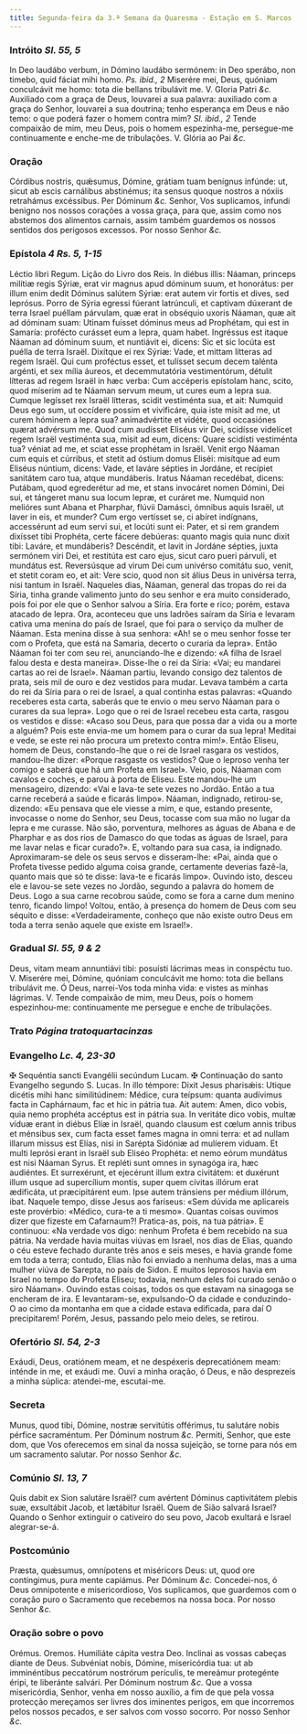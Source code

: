 ```yaml
---
title: Segunda-feira da 3.ª Semana da Quaresma - Estação em S. Marcos
---
```


### Intróito <em>Sl. 55, 5</em>

<div class="grid grid-cols-2 gap-5">
  <span class="text-justify">
    In Deo laudábo verbum, in Dómino laudábo sermónem: in Deo sperábo, non
    timebo, quid fáciat mihi homo. <em>Ps. ibid., 2</em> Miserére mei, Deus,
    quóniam conculcávit me homo: tota die bellans tribulávit me. V. Gloria Patri
    <em>&c.</em>
  </span>
  <span class="text-justify">
    Auxiliado com a graça de Deus, louvarei a sua palavra: auxiliado com a graça
    do Senhor, louvarei a sua doutrina; tenho esperança em Deus e não temo: o
    que poderá fazer o homem contra mim? <em>Sl. ibid., 2</em> Tende compaixão
    de mim, meu Deus, pois o homem espezinha-me, persegue-me continuamente e
    enche-me de tribulações. V. Glória ao Pai <em>&c.</em>
  </span>
</div>

### Oração

<div class="grid grid-cols-2 gap-5">
  <span class="text-justify">
    Córdibus nostris, quǽsumus, Dómine, grátiam tuam benígnus infúnde: ut, sicut
    ab escis carnálibus abstinémus; ita sensus quoque nostros a nóxiis
    retrahámus excéssibus. Per Dóminum <em>&c.</em>
  </span>
  <span class="text-justify">
    Senhor, Vos suplicamos, infundi benigno nos nossos corações a vossa graça,
    para que, assim como nos abstemos dos alimentos carnais, assim também
    guardemos os nossos sentidos dos perigosos excessos. Por nosso Senhor
    <em>&c.</em>
  </span>
</div>

### Epístola <em>4 Rs. 5, 1-15</em>

<div class="grid grid-cols-2 gap-5">
  <span class="text-justify">Léctio libri Regum.</span>
  <span class="text-justify">Lição do Livro dos Reis.</span>
  <span class="text-justify">
    In diébus illis: Náaman, princeps milítiæ regis Sýriæ, erat vir magnus apud
    dóminum suum, et honorátus: per illum enim dedit Dóminus salútem Sýriæ: erat
    autem vir fortis et dives, sed leprósus. Porro de Sýria egressi fúerant
    latrúnculi, et captivam dúxerant de terra Israel puéllam párvulam, quæ erat
    in obséquio uxoris Náaman, quæ ait ad dóminam suam: Utinam fuísset dóminus
    meus ad Prophétam, qui est in Samaría: profécto curásset eum a lepra, quam
    habet. Ingréssus est itaque Náaman ad dóminum suum, et nuntiávit ei, dicens:
    Sic et sic locúta est puélla de terra Israël. Dixítque ei rex Sýriæ: Vade,
    et mittam lítteras ad regem Israël. Qui cum proféctus esset, et tulísset
    secum decem talénta argénti, et sex mília áureos, et decemmutatória
    vestimentórum, détulit lítteras ad regem Israël in hæc verba: Cum accéperis
    epístolam hanc, scito, quod míserim ad te Náaman servum meum, ut cures eum a
    lepra sua. Cumque legísset rex Israël lítteras, scidit vestiménta sua, et
    ait: Numquid Deus ego sum, ut occídere possim et vivificáre, quia iste misit
    ad me, ut curem hóminem a lepra sua? animadvértite et vidéte, quod
    occasiónes quærat advérsum me. Quod cum audísset Eliséus vir Dei, scidísse
    videlícet regem Israël vestiménta sua, misit ad eum, dicens: Quare scidísti
    vestiménta tua? véniat ad me, et sciat esse prophétam in Israël. Venit ergo
    Náaman cum equis et cúrribus, et stetit ad óstium domus Eliséi: misítque ad
    eum Eliséus núntium, dicens: Vade, et laváre sépties in Jordáne, et recípiet
    sanitátem caro tua, atque mundáberis. Iratus Náaman recedébat, dicens:
    Putábam, quod egrederétur ad me, et stans invocáret nomen Dómini, Dei sui,
    et tángeret manu sua locum lepræ, et curáret me. Numquid non melióres sunt
    Abana et Pharphar, flúvii Damásci, ómnibus aquis Israël, ut laver in eis, et
    munder? Cum ergo vertísset se, ci abíret indígnans, accessérunt ad eum servi
    sui, et locúti sunt ei: Pater, et si rem grandem dixísset tibi Prophéta,
    certe fácere debúeras: quanto magis quia nunc dixit tibi: Laváre, et
    mundáberis? Descéndit, et lavit in Jordáne sépties, juxta sermónem viri Dei,
    et restitúta est caro ejus, sicut caro pueri párvuli, et mundátus est.
    Reversúsque ad virum Dei cum univérso comitátu suo, venit, et stetit coram
    eo, et ait: Vere scio, quod non sit álius Deus in univérsa terra, nisi
    tantum in Israël.
  </span>
  <span class="text-justify">
    Naqueles dias, Náaman, general das tropas do rei da Síria, tinha grande
    valimento junto do seu senhor e era muito considerado, pois foi por ele que
    o Senhor salvou a Síria. Era forte e rico; porém, estava atacado de lepra.
    Ora, aconteceu que uns ladrões saíram da Síria e levaram cativa uma menina
    do país de Israel, que foi para o serviço da mulher de Náaman. Esta menina
    disse à sua senhora: «Ah! se o meu senhor fosse ter com o Profeta, que está
    na Samaria, decerto o curaria da lepra». Então Náaman foi ter com seu rei,
    anunciando-lhe e dizendo: «A filha de Israel falou desta e desta maneira».
    Disse-lhe o rei da Síria: «Vai; eu mandarei cartas ao rei de Israel». Náaman
    partiu, levando consigo dez talentos de prata, seis mil de ouro e dez
    vestidos para mudar. Levava também a carta do rei da Síria para o rei de
    Israel, a qual continha estas palavras: «Quando receberes esta carta,
    saberás que te envio o meu servo Náaman para o curares da sua lepra». Logo
    que o rei de Israel recebeu esta carta, rasgou os vestidos e disse: «Acaso
    sou Deus, para que possa dar a vida ou a morte a alguém? Pois este envia-me
    um homem para o curar da sua lepra! Meditai e vede, se este rei não procura
    um pretexto contra mim!». Então Eliseu, homem de Deus, constando-lhe que o
    rei de Israel rasgara os vestidos, mandou-lhe dizer: «Porque rasgaste os
    vestidos? Que o leproso venha ter comigo e saberá que há um Profeta em
    Israel». Veio, pois, Náaman com cavalos e coches, e parou à porta de Eliseu.
    Este mandou-lhe um mensageiro, dizendo: «Vai e lava-te sete vezes no Jordão.
    Então a tua carne receberá a saúde e ficarás limpo». Náaman, indignado,
    retirou-se, dizendo: «Eu pensava que ele viesse a mim, e que, estando
    presente, invocasse o nome do Senhor, seu Deus, tocasse com sua mão no lugar
    da lepra e me curasse. Não são, porventura, melhores as águas de Abana e de
    Pharphar e as dos rios de Damasco do que todas as águas de Israel, para me
    lavar nelas e ficar curado?». E, voltando para sua casa, ia indignado.
    Aproximaram-se dele os seus servos e disseram-lhe: «Pai, ainda que o Profeta
    tivesse pedido alguma coisa grande, certamente deverias fazê-la, quanto mais
    que só te disse: lava-te e ficarás limpo». Ouvindo isto, desceu ele e
    lavou-se sete vezes no Jordão, segundo a palavra do homem de Deus. Logo a
    sua carne recobrou saúde, como se fora a carne dum menino tenro, ficando
    limpo! Voltou, então, à presença do homem de Deus com seu séquito e disse:
    «Verdadeiramente, conheço que não existe outro Deus em toda a terra senão
    aquele que existe em Israel!».
  </span>
</div>

### Gradual <em>Sl. 55, 9 & 2</em>

<div class="grid grid-cols-2 gap-5">
  <span class="text-justify">
    Deus, vitam meam annuntiávi tibi: posuísti lácrimas meas in conspéctu tuo.
    V. Miserére mei, Dómine, quóniam conculcávit me homo: tota die bellans
    tribulávit me.
  </span>
  <span class="text-justify">
    Ó Deus, narrei-Vos toda minha vida: e vistes as minhas lágrimas. V. Tende
    compaixão de mim, meu Deus, pois o homem espezinhou-me: continuamente me
    persegue e enche de tribulações.
  </span>
</div>

### Trato <em>Página tratoquartacinzas</em>

### Evangelho <em>Lc. 4, 23-30</em>

<div class="grid grid-cols-2 gap-5">
  <span class="text-justify">
    <span class="text-red-500">&#10016;</span> Sequéntia sancti Evangélii
    secúndum Lucam.
  </span>
  <span class="text-justify">
    <span class="text-red-500">&#10016;</span> Continuação do santo Evangelho
    segundo S. Lucas.
  </span>
  <span class="text-justify">
    In illo témpore: Dixit Jesus pharisǽis: Utique dicétis mihi hanc
    similitúdinem: Médice, cura teípsum: quanta audívimus facta in Caphárnaum,
    fac et hic in pátria tua. Ait autem: Amen, dico vobis, quia nemo prophéta
    accéptus est in pátria sua. In veritáte dico vobis, multæ víduæ erant in
    diébus Elíæ in Israël, quando clausum est cœlum annis tribus et ménsibus
    sex, cum facta esset fames magna in omni terra: et ad nullam illarum missus
    est Elías, nisi in Sarépta Sidóniæ ad mulíerem viduam. Et multi leprósi
    erant in Israël sub Eliséo Prophéta: et nemo eórum mundátus est nisi Náaman
    Syrus. Et repléti sunt omnes in synagóga ira, hæc audiéntes. Et surrexérunt,
    et ejecérunt illum extra civitátem: et duxérunt illum usque ad supercílium
    montis, super quem cívitas illórum erat ædificáta, ut præcipitárent eum.
    Ipse autem tránsiens per médium illórum, ibat.
  </span>
  <span class="text-justify">
    Naquele tempo, disse Jesus aos fariseus: «Sem dúvida me aplicareis este
    provérbio: «Médico, cura-te a ti mesmo». Quantas coisas ouvimos dizer que
    fizeste em Cafarnaum?! Pratica-as, pois, na tua pátria». E continuou: «Na
    verdade vos digo: nenhum Profeta é bem recebido na sua pátria. Na verdade
    havia muitas viúvas em Israel, nos dias de Elias, quando o céu esteve
    fechado durante três anos e seis meses, e havia grande fome em toda a terra;
    contudo, Elias não foi enviado a nenhuma delas, mas a uma mulher viúva de
    Sarepta, no país de Sidon. E muitos leprosos havia em Israel no tempo do
    Profeta Eliseu; todavia, nenhum deles foi curado senão o siro Náaman».
    Ouvindo estas coisas, todos os que estavam na sinagoga se encheram de ira. E
    levantaram-se, expulsando-O da cidade e conduzindo-O ao cimo da montanha em
    que a cidade estava edificada, para daí O precipitarem! Porém, Jesus,
    passando pelo meio deles, se retirou.
  </span>
</div>

### Ofertório <em>Sl. 54, 2-3</em>

<div class="grid grid-cols-2 gap-5">
  <span class="text-justify">
    Exáudi, Deus, oratiónem meam, et ne despéxeris deprecatiónem meam: inténde
    in me, et exáudi me.
  </span>
  <span class="text-justify">
    Ouvi a minha oração, ó Deus, e não desprezeis a minha súplica: atendei-me,
    escutai-me.
  </span>
</div>

### Secreta

<div class="grid grid-cols-2 gap-5">
  <span class="text-justify">
    Munus, quod tibi, Dómine, nostræ servitútis offérimus, tu salutáre nobis
    pérfice sacraméntum. Per Dóminum nostrum <em>&c.</em>
  </span>
  <span class="text-justify">
    Permiti, Senhor, que este dom, que Vos oferecemos em sinal da nossa
    sujeição, se torne para nós em um sacramento salutar. Por nosso Senhor
    <em>&c.</em>
  </span>
</div>

### Comúnio <em>Sl. 13, 7</em>

<div class="grid grid-cols-2 gap-5">
  <span class="text-justify">
    Quis dabit ex Sion salutáre Israël? cum avértent Dóminus captivitátem plebis
    suæ, exsultábit Jacob, et lætábitur Israël.
  </span>
  <span class="text-justify">
    Quem de Sião salvará Israel? Quando o Senhor extinguir o cativeiro do seu
    povo, Jacob exultará e Israel alegrar-se-á.
  </span>
</div>

### Postcomúnio

<div class="grid grid-cols-2 gap-5">
  <span class="text-justify">
    Præsta, quǽsumus, omnípotens et miséricors Deus: ut, quod ore contíngimus,
    pura mente capiámus. Per Dóminum <em>&c.</em>
  </span>
  <span class="text-justify">
    Concedei-nos, ó Deus omnipotente e misericordioso, Vos suplicamos, que
    guardemos com o coração puro o Sacramento que recebemos na nossa boca. Por
    nosso Senhor <em>&c.</em>
  </span>
</div>

### Oração sobre o povo

<div class="grid grid-cols-2 gap-5">
  <span class="text-red-500 text-center">Orémus.</span>
  <span class="text-red-500 text-center">Oremos.</span>
  <span class="text-justify">Humiliáte cápita vestra Deo.</span>
  <span class="text-justify">Inclinai as vossas cabeças diante de Deus.</span>
  <span class="text-justify">
    Subvéniat nobis, Dómine, misericórdia tua: ut ab imminéntibus peccatórum
    nostrórum perículis, te mereámur protegénte éripi, te liberánte salvári. Per
    Dóminum nostrum <em>&c.</em>
  </span>
  <span class="text-justify">
    Que a vossa misericórdia, Senhor, venha em nosso auxílio, a fim de que pela
    vossa protecção mereçamos ser livres dos iminentes perigos, em que
    incorremos pelos nossos pecados, e ser salvos com vosso socorro. Por nosso
    Senhor <em>&c.</em>
  </span>
</div>
